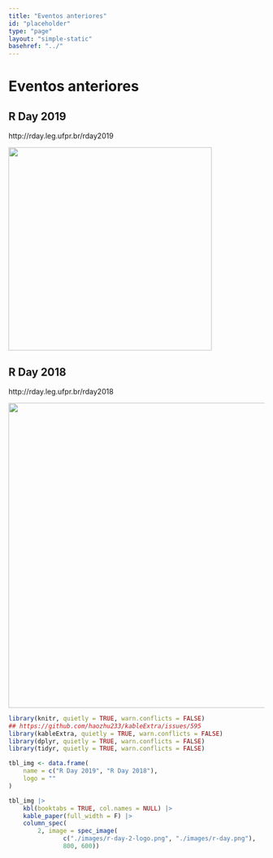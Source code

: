 ```yaml
---
title: "Eventos anteriores"
id: "placeholder"
type: "page"
layout: "simple-static"
basehref: "../"
---
```


# Eventos anteriores

## R Day 2019

http://rday.leg.ufpr.br/rday2019

<img src="./images/r-day-2-logo.png" alt="" width="400"/>

## R Day 2018

http://rday.leg.ufpr.br/rday2018

<img src="./images/r-day.png" alt="" width="600"/>


```r
library(knitr, quietly = TRUE, warn.conflicts = FALSE)
## https://github.com/haozhu233/kableExtra/issues/595
library(kableExtra, quietly = TRUE, warn.conflicts = FALSE)
library(dplyr, quietly = TRUE, warn.conflicts = FALSE)
library(tidyr, quietly = TRUE, warn.conflicts = FALSE)

tbl_img <- data.frame(
    name = c("R Day 2019", "R Day 2018"),
    logo = ""
)

tbl_img |>
    kbl(booktabs = TRUE, col.names = NULL) |>
    kable_paper(full_width = F) |>
    column_spec(
        2, image = spec_image(
               c("./images/r-day-2-logo.png", "./images/r-day.png"),
               800, 600))

```
